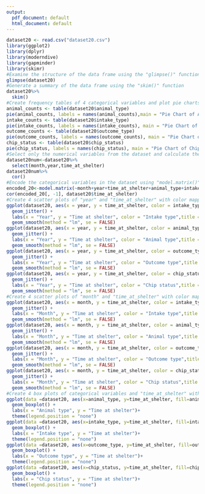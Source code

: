 ```yaml
---
output:
  pdf_document: default
  html_document: default
---
```

```r
dataset20 <- read.csv("dataset20.csv")
library(ggplot2) 
library(dplyr) 
library(moderndive) 
library(gapminder) 
library(skimr) 
#Examine the structure of the data frame using the "glimpse()" function 
glimpse(dataset20) 
#Generate a summary of the data frame using the "skim()" function
dataset20%>%
  skim()  
#Create frequency tables of 4 categorical variables and plot pie charts
animal_counts <- table(dataset20$animal_type)
pie(animal_counts, labels = names(animal_counts),main = "Pie Chart of Animal Type")
intake_counts <- table(dataset20$intake_type)
pie(intake_counts, labels = names(intake_counts), main = "Pie Chart of Intake Type")
outcome_counts <- table(dataset20$outcome_type)
pie(outcome_counts, labels = names(outcome_counts), main = "Pie Chart of Outcome Type")
chip_status <- table(dataset20$chip_status)
pie(chip_status, labels = names(chip_status), main = "Pie Chart of Chip Status")
#Select only the numerical variables from the dataset and calculate the correlation matrix
dataset20num<-dataset20%>% 
  select(month,year,time_at_shelter) 
dataset20num%>% 
  cor() 
#Encode the categorical variables in the dataset using "model.matrix()" function and calculate the correlation between the encoded variables and "time_at_shelter"
encoded_20<-model.matrix(~month+year+time_at_shelter+animal_type+intake_type+outcome_type+chip_status,data=dataset20)
cor(encoded_20[, -1], dataset20$time_at_shelter)  
#Create 4 scatter plots of "year" and "time_at_shelter" with color mapped to categorical variables
ggplot(dataset20, aes(x = year, y = time_at_shelter, color = intake_type)) + 
  geom_jitter() + 
  labs(x = "Year", y = "Time at shelter", color = "Intake type",title = "Relationship between year and Time at shelter in defferent intake type") + 
  geom_smooth(method = "lm", se = FALSE) 
ggplot(dataset20, aes(x = year, y = time_at_shelter, color = animal_type)) + 
  geom_jitter() + 
  labs(x = "Year", y = "Time at shelter", color = "Animal type",title = "Relationship between year and Time at shelter in defferent animal type") + 
  geom_smooth(method = "lm", se = FALSE)
ggplot(dataset20, aes(x = year, y = time_at_shelter, color = outcome_type)) + 
  geom_jitter() + 
  labs(x = "Year", y = "Time at shelter", color = "Outcome type",title = "Relationship between year and Time at shelter in defferent outcome type") + 
  geom_smooth(method = "lm", se = FALSE)
ggplot(dataset20, aes(x = year, y = time_at_shelter, color = chip_status)) + 
  geom_jitter() + 
  labs(x = "Year", y = "Time at shelter", color = "Chip status",title = "Relationship between year and Time at shelter in defferent chip status") + 
  geom_smooth(method = "lm", se = FALSE)
#Create 4 scatter plots of "month" and "time_at_shelter" with color mapped to categorical variables
ggplot(dataset20, aes(x = month, y = time_at_shelter, color = intake_type)) + 
  geom_jitter() + 
  labs(x = "Month", y = "Time at shelter", color = "Intake type",title = "Relationship between month and Time at shelter in defferent intake type") + 
  geom_smooth(method = "lm", se = FALSE) 
ggplot(dataset20, aes(x = month, y = time_at_shelter, color = animal_type)) + 
  geom_jitter() + 
  labs(x = "Month", y = "Time at shelter", color = "Animal type",title = "Relationship between month and Time at shelter in defferent animal type") + 
  geom_smooth(method = "lm", se = FALSE)
ggplot(dataset20, aes(x = month, y = time_at_shelter, color = outcome_type)) + 
  geom_jitter() + 
  labs(x = "Month", y = "Time at shelter", color = "Outcome type",title = "Relationship between month and Time at shelter in defferent outcome type") + 
  geom_smooth(method = "lm", se = FALSE)
ggplot(dataset20, aes(x = month, y = time_at_shelter, color = chip_status)) + 
  geom_jitter() + 
  labs(x = "Month", y = "Time at shelter", color = "Chip status",title = "Relationship between month and Time at shelter in defferent chip status") + 
  geom_smooth(method = "lm", se = FALSE)
#Create 4 box plots of categorical variables and "time_at_shelter" with color mapped to categorical variables
ggplot(data =dataset20, aes(x=animal_type, y=time_at_shelter, fill=animal_type)) +
  geom_boxplot() +
  labs(x = "Animal type", y = "Time at shelter")+ 
  theme(legend.position = "none")
ggplot(data =dataset20, aes(x=intake_type, y=time_at_shelter, fill=intake_type)) +
  geom_boxplot() +
  labs(x = "Intake type", y = "Time at shelter")+ 
  theme(legend.position = "none")
ggplot(data =dataset20, aes(x=outcome_type, y=time_at_shelter, fill=outcome_type)) +
  geom_boxplot() +
  labs(x = "Outcome type", y = "Time at shelter")+ 
  theme(legend.position = "none")
ggplot(data =dataset20, aes(x=chip_status, y=time_at_shelter, fill=chip_status)) +
  geom_boxplot() +
  labs(x = "Chip status", y = "Time at shelter")+ 
  theme(legend.position = "none")
```
